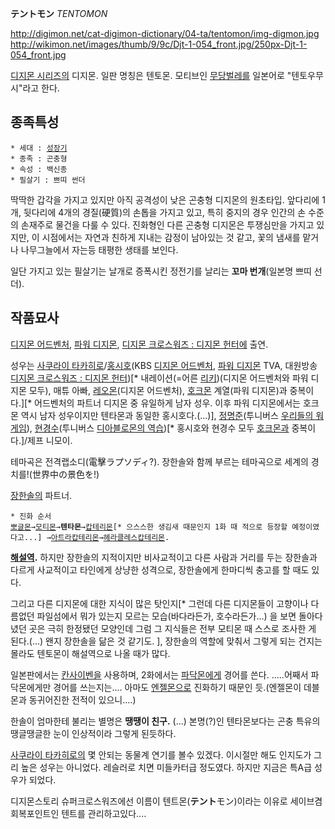 '''テントモン''' ''TENTOMON''

http://digimon.net/cat-digimon-dictionary/04-ta/tentomon/img-digmon.jpg http://wikimon.net/images/thumb/9/9c/Djt-1-054_front.jpg/250px-Djt-1-054_front.jpg

[[디지몬 시리즈]]의 디지몬. 일판 명칭은 텐토몬. 모티브인 [[무당벌레]]를 일본어로 "텐토우무시"라고 한다.
 
== 종족특성 ==
 * 세대 : [[성장기]]
 * 종족 : 곤충형 
 * 속성 : 백신종
 * 필살기 : 쁘띠 썬더

딱딱한 갑각을 가지고 있지만 아직 공격성이 낮은 곤충형 디지몬의 원초타입. 앞다리에 1개, 뒷다리에 4개의 경질(硬質)의 손톱을 가지고 있고, 특히 중지의 경우 인간의 손 수준의 손재주로 물건을 다룰 수 있다. 진화형인 다른 곤충형 디지몬은 투쟁심만을 가지고 있지만, 이 시점에서는 자연과 친하게 지내는 감정이 남아있는 것 같고, 꽃의 냄새를 맡거나 나무그늘에서 자는등 태평한 생태를 보인다.

일단 가지고 있는 필살기는 날개로 증폭시킨 정전기를 날리는 '''꼬마 번개'''(일본명 쁘띠 선더).

== 작품묘사 ==
[[디지몬 어드벤처]], [[파워 디지몬]], [[디지몬 크로스워즈 : 디지몬 헌터]]에 출연.

성우는 [[사쿠라이 타카히로]]/[[홍시호]](KBS [[디지몬 어드벤처]], [[파워 디지몬]] TVA, 대원방송 [[디지몬 크로스워즈 : 디지몬 헌터]])[* 내레이션(=어른 [[리키(디지몬 시리즈)|리키]])(디지몬 어드벤처와 파워 디지몬 모두), 매튜 아빠, [[레오몬]](디지몬 어드벤처), [[호크몬]] 계열(파워 디지몬)과 중복이다.][* 어드벤처의 파트너 디지몬 중 유일하게 남자 성우. 이후 파워 디지몬에서는 호크몬 역시 남자 성우이지만 텐타몬과 동일한 홍시호다.(...)], [[정명준]](투니버스 [[우리들의 워 게임]]), [[현경수]](투니버스 [[디아블로몬의 역습]])[* 홍시호와 현경수 모두 [[호크몬]]과 중복이다.]/제프 니모이.
 
테마곡은 전격랩소디(電擊ラプソディ?). 장한솔와 함께 부르는 테마곡으로 세계의 경치를!(世界中の景色を!)

[[장한솔]]의 파트너. 
 * 진화 순서
 [[뽀글몬]]→[[모티몬]]→'''텐타몬'''→[[캅테리몬]][* 으스스한 생김새 때문인지 1화 때 적으로 등장할 예정이였다고...] →[[아트라캅테리몬]]→[[헤라클레스캅테리몬]].

'''[[해설역]].''' 하지만 장한솔의 지적이지만 비사교적이고 다른 사람과 거리를 두는 장한솔과 다르게 사교적이고 타인에게 상냥한 성격으로, 장한솔에게 한마디씩 충고를 할 때도 있다.

그리고 다른 디지몬에 대한 지식이 많은 탓인지[* 그런데 다른 디지몬들이 고향이나 다름없던 파일섬에서 뭐가 있는지 모르는 모습(바다라든가, 호수라든가...) 을 보면 돌아다녔던 곳은 극히 한정됐던 모양인데 그럼 그 지식들은 전부 모티몬 때 스스로 조사한 게 된다.(...) 왠지 장한솔을 닮은 것 같기도. ], 장한솔의 역할에 맞춰서 그렇게 되는 건지는 몰라도 텐토몬이 해설역으로 나올 때가 많다.

일본판에서는 [[칸사이벤]]을 사용하며, 2화에서는 [[파닥몬]]에게 경어를 쓴다. .....어째서 파닥몬에게만 경어를 쓰는지는.... 아마도 [[엔젤몬]]으로 진화하기 때문인 듯.(엔젤몬이 데블몬과 동귀어진한 전적이 있으니....)

한솔이 엄마한테 불리는 별명은 '''땡땡이 친구.''' (...) 본명(?)인 텐타몬보다는 곤충 특유의 땡글땡글한 눈이 인상적이라 그렇게 된듯하다.

[[사쿠라이 타카히로]]의 몇 안되는 동물계 연기를 볼수 있겠다. 이시절만 해도 인지도가 그리 높은 성우는 아니었다. 레슬러로 치면 미들카터급 정도였다. 하지만 지금은 특A급 성우가 되었다.

디지몬스토리 슈퍼크로스워즈에선 이름이 텐트몬('''テント'''モン)이라는 이유로 세이브겸 회복포인트인 텐트를 관리하고있다....

